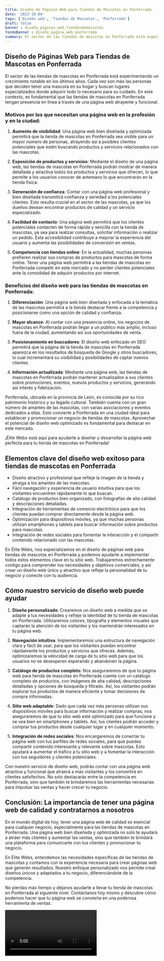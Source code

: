 ```yaml
---
title: Diseño de Páginas Web para Tiendas de Mascotas en Ponferrada
date: '2023-10-04'
tags: ['Diseño web', 'Tiendas de Mascotas', 'Ponferrada']
draft: false
banner : diseño_paginas_web_tiendasdemascotas
fondoBanner : diseño_pagina_web_ponferrada
summary: El sector de las tiendas de mascotas en Ponferrada está experimentando un crecimiento notable en los últimos años. Cada vez son más las personas que deciden tener una mascota en su hogar y buscan lugares especializados donde adquirir todo lo necesario para su cuidado. En este contexto, es fundamental que las tiendas de mascotas en Ponferrada tengan presencia en línea a través de una página web atrayente y funcional.
---
```


## Diseño de Páginas Web para Tiendas de Mascotas en Ponferrada

El sector de las tiendas de mascotas en Ponferrada está experimentando un crecimiento notable en los últimos años. Cada vez son más las personas que deciden tener una mascota en su hogar y buscan lugares especializados donde adquirir todo lo necesario para su cuidado. En este contexto, es fundamental que las tiendas de mascotas en Ponferrada tengan presencia en línea a través de una página web atrayente y funcional.

### Motivos por los que necesitan una página web en la profesión y en la ciudad:

1. **Aumento de visibilidad**: Una página web bien diseñada y optimizada permitirá que la tienda de mascotas en Ponferrada sea visible para un mayor número de personas, atrayendo así a posibles clientes potenciales que estén buscando productos y servicios relacionados con las mascotas.

2. **Exposición de productos y servicios**: Mediante el diseño de una página web, las tiendas de mascotas en Ponferrada podrán mostrar de manera detallada y atractiva todos los productos y servicios que ofrecen, lo que permite a los usuarios conocer de antemano lo que encontrarán en la tienda física.

3. **Generación de confianza**: Contar con una página web profesional y bien diseñada transmitirá confianza y seriedad a los potenciales clientes. Esto resulta crucial en el sector de las mascotas, ya que los dueños desean encontrar productos de calidad y un servicio especializado.

4. **Facilidad de contacto**: Una página web permitirá que los clientes potenciales contacten de forma rápida y sencilla con la tienda de mascotas, ya sea para realizar consultas, solicitar información o realizar un pedido. Esta accesibilidad contribuye a mejorar la experiencia del usuario y aumenta las posibilidades de conversión en ventas.

5. **Competencia con tiendas online**: En la actualidad, muchas personas prefieren realizar sus compras de productos para mascotas de forma online. Tener una página web permitirá a las tiendas de mascotas en Ponferrada competir en este mercado y no perder clientes potenciales ante la comodidad de adquirir productos por internet.

### Beneficios del diseño web para las tiendas de mascotas en Ponferrada:

1. **Diferenciación**: Una página web bien diseñada y enfocada a la temática de las mascotas permitirá a la tienda destacar frente a la competencia y posicionarse como una opción de calidad y confianza.

2. **Mayor alcance**: Al contar con una presencia online, los negocios de mascotas en Ponferrada podrán llegar a un público más amplio, incluso fuera de la ciudad, aumentando así sus oportunidades de venta.

3. **Posicionamiento en buscadores**: El diseño web enfocado en SEO permitirá que la página de la tienda de mascotas en Ponferrada aparezca en los resultados de búsqueda de Google y otros buscadores, lo cual incrementará su visibilidad y posibilidades de captar nuevos clientes.

4. **Información actualizada**: Mediante una página web, las tiendas de mascotas en Ponferrada podrán mantener actualizados a sus clientes sobre promociones, eventos, nuevos productos y servicios, generando así interés y fidelización.

Ponferrada, ubicada en la provincia de León, es conocida por su rico patrimonio histórico y su legado cultural. También cuenta con un gran número de amantes de las mascotas, con varias asociaciones y eventos dedicados a ellas. Esto convierte a Ponferrada en una ciudad ideal para establecer y promocionar un negocio de tiendas de mascotas. Aprovechar el potencial de diseño web optimizado es fundamental para destacar en este mercado.

¡Élite Webs está aquí para ayudarte a diseñar y desarrollar la página web perfecta para tu tienda de mascotas en Ponferrada!

<GifSeo />

<Cta />

## Elementos clave del diseño web exitoso para tiendas de mascotas en Ponferrada

- Diseño atractivo y profesional que refleje la imagen de la tienda y atraiga a los amantes de las mascotas.
- Fácil navegación y experiencia de usuario intuitiva para que los visitantes encuentren rápidamente lo que buscan.
- Catálogo de productos bien organizado, con fotografías de alta calidad y descripciones detalladas.
- Integración de herramientas de comercio electrónico para que los clientes puedan comprar directamente desde la página web.
- Optimización para dispositivos móviles, ya que muchas personas utilizan smartphones y tablets para buscar información sobre productos para mascotas.
- Integración de redes sociales para fomentar la interacción y el compartir contenido relacionado con las mascotas.

En Élite Webs, nos especializamos en el diseño de páginas web para tiendas de mascotas en Ponferrada y podemos ayudarte a implementar todos estos elementos clave en tu sitio web. Trabajaremos estrechamente contigo para comprender tus necesidades y objetivos comerciales, y así crear un diseño web único y atractivo que refleje la personalidad de tu negocio y conecte con tu audiencia.

## Cómo nuestro servicio de diseño web puede ayudar

1. **Diseño personalizado**: Crearemos un diseño web a medida que se adapte a tus necesidades y refleje la identidad de tu tienda de mascotas en Ponferrada. Utilizaremos colores, tipografía y elementos visuales que captarán la atención de los visitantes y los mantendrán interesados en tu página web.

2. **Navegación intuitiva**: Implementaremos una estructura de navegación clara y fácil de usar, para que los visitantes puedan encontrar rápidamente los productos y servicios que ofreces. Además, optimizaremos la velocidad de carga de tu sitio web para que los usuarios no se desesperen esperando y abandonen la página.

3. **Catálogo de productos completo**: Nos aseguraremos de que tu página web para tienda de mascotas en Ponferrada cuente con un catálogo completo de productos, con imágenes de alta calidad, descripciones detalladas y opciones de búsqueda y filtrado. Así, los visitantes podrán explorar tus productos de manera eficiente y tomar decisiones de compra informadas.

4. **Sitio web adaptable**: Dado que cada vez más personas utilizan sus dispositivos móviles para buscar información y realizar compras, nos aseguraremos de que tu sitio web esté optimizado para que funcione y se vea bien en smartphones y tablets. Así, tus clientes podrán acceder y comprar tus productos desde cualquier lugar y en cualquier momento.

5. **Integración de redes sociales**: Nos encargaremos de conectar tu página web con tus perfiles de redes sociales, para que puedas compartir contenido interesante y relevante sobre mascotas. Esto ayudará a aumentar el tráfico a tu sitio web y a fomentar la interacción con tus seguidores y clientes potenciales.

Con nuestro servicio de diseño web, podrás contar con una página web atractiva y funcional que atraerá a más visitantes y los convertirá en clientes satisfechos. No solo destacarás entre la competencia en Ponferrada, sino que también te brindaremos las herramientas necesarias para impulsar las ventas y hacer crecer tu negocio.

## Conclusión: La importancia de tener una página web de calidad y contratarnos a nosotros

En el mundo digital de hoy, tener una página web de calidad es esencial para cualquier negocio, especialmente para las tiendas de mascotas en Ponferrada. Una página web bien diseñada y optimizada no solo te ayudará a atraer más clientes y aumentar las ventas, sino que también te brindará una plataforma para comunicarte con tus clientes y promocionar tu negocio.

En Élite Webs, entendemos las necesidades específicas de las tiendas de mascotas y contamos con la experiencia necesaria para crear páginas web que generen resultados. Nuestro enfoque personalizado nos permite crear diseños únicos y adaptados a tu negocio, diferenciándote de la competencia.

No pierdas más tiempo y déjanos ayudarte a llevar tu tienda de mascotas en Ponferrada al siguiente nivel. Contáctanos hoy mismo y descubre cómo podemos hacer que tu página web se convierta en una poderosa herramienta de ventas.

<Video />

<CtaBot job='Tiendas de Mascotas' city='Ponferrada'/>

<Gmaps query='Ponferrada+españa+maps' />